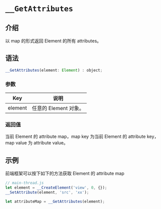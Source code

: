 # `__GetAttributes`

## 介绍

以 map 的形式返回 Element 的所有 attributes。

## 语法

```jsx
__GetAttributes(element: Element) : object;
```

### 参数

|   Key   | 说明                  |
| :-----: | --------------------- |
| element | 任意的 Element 对象。 |

### 返回值

当前 Element 的 attribute map，map key 为当前 Element 的 attribute key，map value 为 attribute value。

## 示例

前端框架可以按下如下的方法获取 Element 的 attribute map

```jsx
// main-thread.js
let element = __CreateElement('view', 0, {});
__SetAttribute(element, 'src', 'xx');

let attributeMap = __GetAttributes(element);
```

